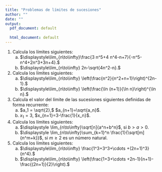 ```yaml
---
title: "Problemas de límites de sucesiones"
author: ""
date: ""
output:
  pdf_document: default
              
  html_document: default
---
```


1. Calcula los límites siguientes:
    a) $\displaystyle\lim_{n\to\infty}\frac{3 n^5+4 n^4-n+7}{-n^5-n^4+2n^3+3n+4}.$
    a) $\displaystyle\lim_{n\to\infty}  2n-\sqrt{4n^2-n}.$
1. Calcula los límites siguientes:
    a) $\displaystyle\lim_{n\to\infty} \left(\frac{n^2}{n^2+n+1}\right)^{2n-1}.$
    a) $\displaystyle\lim_{n\to\infty} \left(\frac{\ln (n+1)}{\ln n}\right)^{\ln n}.$
1. Calcula el valor del límite de las sucesiones siguientes definidas de forma recurrente:
    a) $a_1 = \sqrt{2},$ $a_{n+1}=\sqrt{a_n}$.
    a) $x_1 = 3,$ $x_{n+1}=3-\frac{1}{x_n}$.
1. Calcula los límites siguientes:
    a) $\displaystyle \lim_{n\to\infty}\sqrt[n]{a^n+b^n}$, si $b>a>0$.
    a) $\displaystyle \lim_{n\to\infty}\sum_{k=1}^n \frac{1}{\sqrt[m]{n^m+k}}$, si $m\geq 2$ es un número natural.
1. Calcula los límites siguientes:
    a) $\displaystyle\lim_{n\to\infty} \frac{1^3+3^3+\cdots +(2n+1)^3}{n^4}.$
    a) $\displaystyle\lim_{n\to\infty} \left(\frac{1+3+\cdots +2n-1}{n+1}-\frac{(2n+1)}{2}\right).$
